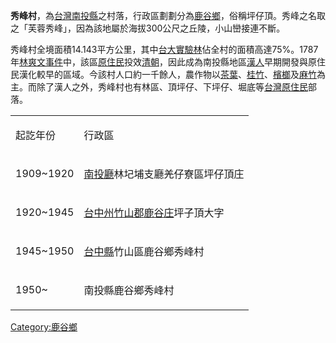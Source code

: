 {{Otheruses|秀峰村|subject=台灣南投縣鹿谷鄉的一個村|other=同名的村}}
{{Infobox ROC Village or Li
| Village/LiName  = 秀峰
| Village/Li      = 村
| City/CountyName = 南投縣
| DivName         = 鹿谷鄉
| OldName         = 坪仔頂
| AreaTotal       = 14.143
| Sub             = 15
| HouseholdTotal  = 396
| YearMonth       = 2008年5月
| PopTotal        = 1,077
| Male            = 585
| Female          = 492
| Neighbors       = [[清水村_(鹿谷鄉)|清水村]]、[[瑞田村|瑞田村]]、[[永隆村_(鹿谷鄉)|永隆村]]、<br>[[鹿谷村|鹿谷村]]、[[初鄉村|初鄉村]]<br>[[竹山鎮_(臺灣)|竹山鎮]]
| MapLocation     = 
| Head            = 曾文香
| Address         = 秀峰村仁愛路145-2號
| Phone           = 0975-015639
| Website         = 
| DataSource      = 戶口資料：[http://village.nantou.gov.tw/lkcg/05.htm 鹿谷鄉戶政事務所]
}}
'''秀峰村'''，為[[台灣|台灣]][[南投縣|南投縣]]之村落，行政區劃劃分為[[鹿谷鄉|鹿谷鄉]]，俗稱坪仔頂。秀峰之名取之「芙蓉秀峰」，因為該地屬於海拔300公尺之丘陵，小山巒接連不斷。

秀峰村全境面積14.143平方公里，其中[[台大實驗林|台大實驗林]]佔全村的面積高達75%。1787年[[林爽文事件|林爽文事件]]中，該區[[原住民|原住民]]投效[[清朝|清朝]]，因此成為南投縣地區[[漢人|漢人]]早期開發與原住民漢化較早的區域。今該村人口約一千餘人，農作物以[[茶葉|茶葉]]、[[桂竹|桂竹]]、[[檳榔|檳榔]]及[[麻竹|麻竹]]為主。而除了漢人之外，秀峰村也有林區、頂坪仔、下坪仔、堀底等[[台灣原住民|台灣原住民]]部落。

{| class="wikitable"
|起訖年份||行政區
|-
|1909~1920||[[南投廳|南投廳]]林圮埔支廳羌仔寮區坪仔頂庄
|-
|1920~1945||[[台中州|台中州]][[竹山郡|竹山郡]][[鹿谷庄|鹿谷庄]]坪子頂大字
|-
|1945~1950||[[台中縣|台中縣]]竹山區鹿谷鄉秀峰村
|-
|1950~||南投縣鹿谷鄉秀峰村
|}

{{南投縣鹿谷鄉行政區劃}}

[[Category:鹿谷鄉|Category:鹿谷鄉]]